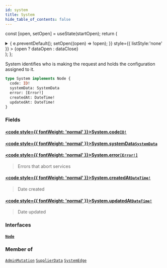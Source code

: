 ```yaml
---
id: system
title: System
hide_table_of_contents: false
---
```






const [open, setOpen] = useState(startOpen);
return (
<details {...(open ? { open: true } : {})} className="details" style={{ border:'none', boxShadow:'none', background:'var(--ifm-background-color)' }}>
<summary
onClick={(e) => {
e.preventDefault();
setOpen((open) => !open);
}}
style={{ listStyle:'none' }} >
{open ? dataOpen : dataClose}
</summary>
{open && children}
</details>
);
};

System identifies who is making the request and holds the configuration assigned to it.

```graphql
type System implements Node {
  code: ID!
  systemData: SystemData
  error: [Error!]
  createdAt: DateTime!
  updatedAt: DateTime!
}
```

### Fields

#### [<code style={{ fontWeight: 'normal' }}>System.<b>code</b></code>](#)<Bullet />[`ID!`](/api/scalars/id) <Badge class="badge badge--secondary" text="non-null"/> <Badge class="badge badge--secondary" text="scalar"/>

>

#### [<code style={{ fontWeight: 'normal' }}>System.<b>systemData</b></code>](#)<Bullet />[`SystemData`](/api/objects/system-data) <Badge class="badge badge--secondary" text="object"/>

>

#### [<code style={{ fontWeight: 'normal' }}>System.<b>error</b></code>](#)<Bullet />[`[Error!]`](/api/objects/error) <Badge class="badge badge--secondary" text="list"/> <Badge class="badge badge--secondary" text="object"/>

> Errors that abort services

#### [<code style={{ fontWeight: 'normal' }}>System.<b>createdAt</b></code>](#)<Bullet />[`DateTime!`](/api/scalars/date-time) <Badge class="badge badge--secondary" text="non-null"/> <Badge class="badge badge--secondary" text="scalar"/>

> Date created

#### [<code style={{ fontWeight: 'normal' }}>System.<b>updatedAt</b></code>](#)<Bullet />[`DateTime!`](/api/scalars/date-time) <Badge class="badge badge--secondary" text="non-null"/> <Badge class="badge badge--secondary" text="scalar"/>

> Date updated

### Interfaces

#### [`Node`](/api/interfaces/node) <Badge class="badge badge--secondary" text="interface"/>

>

### Member of

[`AdminMutation`](/api/objects/admin-mutation) <Badge class="badge badge--secondary" text="object"/><Bullet />[`SupplierData`](/api/objects/supplier-data) <Badge class="badge badge--secondary" text="object"/><Bullet />[`SystemEdge`](/api/objects/system-edge) <Badge class="badge badge--secondary" text="object"/>
